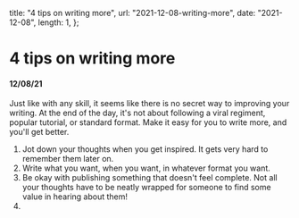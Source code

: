   title: "4 tips on writing more",
  url: "2021-12-08-writing-more",
  date: "2021-12-08",
  length: 1,
};

# 4 tips on writing more

#### 12/08/21

Just like with any skill, it seems like there is no secret way to improving your writing. At the end of the day, it's not about following a viral regiment, popular tutorial, or standard format. Make it easy for you to write more, and you'll get better.

1. Jot down your thoughts when you get inspired. It gets very hard to remember them later on.
2. Write what you want, when you want, in whatever format you want.
3. Be okay with publishing something that doesn't feel complete. Not all your thoughts have to be neatly wrapped for someone to find some value in hearing about them!
4.
